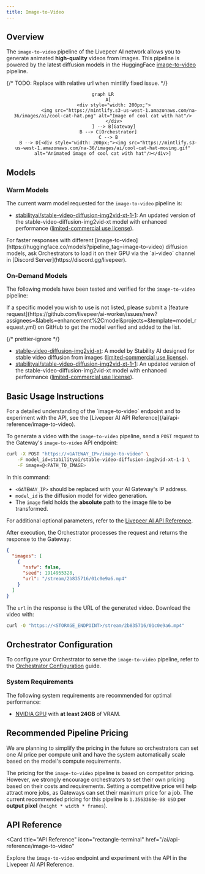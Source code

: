 ```yaml
---
title: Image-to-Video
---
```


## Overview

The `image-to-video` pipeline of the Livepeer AI network allows you to generate
animated **high-quality** videos from images. This pipeline is powered by the
latest diffusion models in the HuggingFace
[image-to-video](https://huggingface.co/models?pipeline_tag=image-to-video)
pipeline.

{/* TODO: Replace with relative url when mintlify fixed issue. */}

<div align="center">

```mermaid
graph LR
    A[
        <div style="width: 200px;">
            <img src="https://mintlify.s3-us-west-1.amazonaws.com/na-36/images/ai/cool-cat-hat.png" alt="Image of cool cat with hat"/>
        </div>
        ] --> B[Gateway]
    B --> C[Orchestrator]
    C --> B
    B --> D[<div style="width: 200px;"><img src="https://mintlify.s3-us-west-1.amazonaws.com/na-36/images/ai/cool-cat-hat-moving.gif" alt="Animated image of cool cat with hat"/></div>]
```

</div>

## Models

### Warm Models

The current warm model requested for the `image-to-video` pipeline is:

- [stabilityai/stable-video-diffusion-img2vid-xt-1-1](https://huggingface.co/stabilityai/stable-video-diffusion-img2vid-xt-1-1):
  An updated version of the stable-video-diffusion-img2vid-xt model with
  enhanced performance
  ([limited-commercial use license](https://stability.ai/license)).

<Tip>
  For faster responses with different
  [image-to-video](https://huggingface.co/models?pipeline_tag=image-to-video)
  diffusion models, ask Orchestrators to load it on their GPU via the `ai-video`
  channel in [Discord Server](https://discord.gg/livepeer).
</Tip>

### On-Demand Models

The following models have been tested and verified for the `image-to-video`
pipeline:

<Note>
  If a specific model you wish to use is not listed, please submit a [feature
  request](https://github.com/livepeer/ai-worker/issues/new?assignees=&labels=enhancement%2Cmodel&projects=&template=model_request.yml)
  on GitHub to get the model verified and added to the list.
</Note>

{/* prettier-ignore */}
<Accordion title="Tested and Verified Diffusion Models">
- [stable-video-diffusion-img2vid-xt](https://huggingface.co/stabilityai/stable-video-diffusion-img2vid-xt):
  A model by Stability AI designed for stable video diffusion from images ([limited-commercial use license](https://stability.ai/license)).
- [stabilityai/stable-video-diffusion-img2vid-xt-1-1](https://huggingface.co/stabilityai/stable-video-diffusion-img2vid-xt-1-1):
  An updated version of the stable-video-diffusion-img2vid-xt model with enhanced performance ([limited-commercial use license](https://stability.ai/license)).
</Accordion>

## Basic Usage Instructions

<Tip>
  For a detailed understanding of the `image-to-video` endpoint and to
  experiment with the API, see the [Livepeer AI API
  Reference](/ai/api-reference/image-to-video).
</Tip>

To generate a video with the `image-to-video` pipeline, send a `POST` request to
the Gateway's `image-to-video` API endpoint:

```bash
curl -X POST "https://<GATEWAY_IP>/image-to-video" \
    -F model_id=stabilityai/stable-video-diffusion-img2vid-xt-1-1 \
    -F image=@<PATH_TO_IMAGE>
```

In this command:

- `<GATEWAY_IP>` should be replaced with your AI Gateway's IP address.
- `model_id` is the diffusion model for video generation.
- The `image` field holds the **absolute** path to the image file to be
  transformed.

For additional optional parameters, refer to the
[Livepeer AI API Reference](/ai/api-reference/image-to-video).

After execution, the Orchestrator processes the request and returns the response
to the Gateway:

```json
{
  "images": [
    {
      "nsfw": false,
      "seed": 1914955328,
      "url": "/stream/2b835716/01c0e9a6.mp4"
    }
  ]
}
```

The `url` in the response is the URL of the generated video. Download the video
with:

```bash
curl -O "https://<STORAGE_ENDPOINT>/stream/2b835716/01c0e9a6.mp4"
```

## Orchestrator Configuration

To configure your Orchestrator to serve the `image-to-video` pipeline, refer to
the [Orchestrator Configuration](/ai/orchestrators/get-started) guide.

### System Requirements

The following system requirements are recommended for optimal performance:

- [NVIDIA GPU](https://developer.nvidia.com/cuda-gpus) with **at least 24GB** of
  VRAM.

## Recommended Pipeline Pricing

<Note>We are planning to simplify the pricing in the future so orchestrators can set 
one AI price per compute unit and have the system automatically scale based on the 
model's compute requirements.</Note>

The pricing for the `image-to-video` pipeline is based on competitor pricing. However, 
we strongly encourage orchestrators to set their own pricing based on their costs and 
requirements. Setting a competitive price will help attract more jobs, as Gateways can 
set their maximum price for a job. The current recommended pricing for this pipeline 
is  `1.3563368e-08 USD` per **output pixel** (`height * width * frames`).

## API Reference

<Card
  title="API Reference"
  icon="rectangle-terminal"
  href="/ai/api-reference/image-to-video"
>
  Explore the `image-to-video` endpoint and experiment with the API in the
  Livepeer AI API Reference.
</Card>
